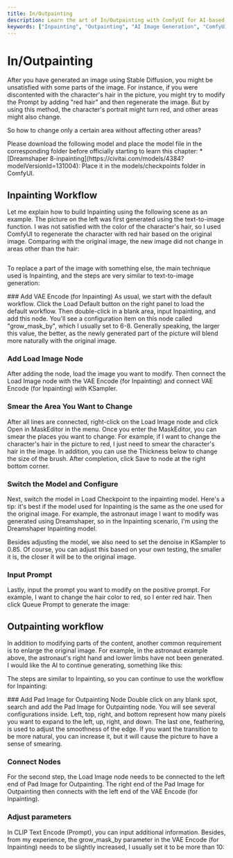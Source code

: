 ```yaml
---
title: In/Outpainting
description: Learn the art of In/Outpainting with ComfyUI for AI-based image generation. This guide provides a step-by-step walkthrough of the Inpainting workflow, teaching you how to modify specific parts of an image without affecting the rest. Ideal for those looking to refine their image generation results and add a touch of personalization to their AI projects.
keywords: ["Inpainting", "Outpainting", "AI Image Generation", "ComfyUI", "Image Modification", "Stable Diffusion", "Image Part Replacement", "AI Learning", "AI Tutorial", "Image Generation Techniques", "Image Transformation", "Image Quality Improvement", "Dreamshaper"]
---
```



# In/Outpainting

After you have generated an image using Stable Diffusion, you might be unsatisfied with some parts of the image. For instance, if you were discontented with the character's hair in the picture, you might try to modify the Prompt by adding "red hair" and then regenerate the image. But by using this method, the character's portrait might turn red, and other areas might also change.

So how to change only a certain area without affecting other areas?

<Callout type="warning" emoji="⚠️">
  Please download the following model and place the model file in the corresponding folder before officially starting to learn this chapter:
  * [Dreamshaper 8-inpainting](https://civitai.com/models/4384?modelVersionId=131004): Place it in the models/checkpoints folder in ComfyUI.
</Callout>

## Inpainting Workflow

Let me explain how to build Inpainting using the following scene as an example. The picture on the left was first generated using the text-to-image function. I was not satisfied with the color of the character's hair, so I used ComfyUI to regenerate the character with red hair based on the original image. Comparing with the original image, the new image did not change in areas other than the hair:

<PhotoProvider>
  <PhotoView src="/comfyui-inoutpainting/003.png">
      <img src="/comfyui-inoutpainting/003.png" alt="" />
  </PhotoView>
</PhotoProvider>

To replace a part of the image with something else, the main technique used is Inpainting, and the steps are very similar to text-to-image generation:

<Steps>
  ### Add VAE Encode (for Inpainting)
  As usual, we start with the default workflow. Click the Load Default button on the right panel to load the default workflow. Then double-click in a blank area, input Inpainting, and add this node. You'll see a configuration item on this node called "grow_mask_by", which I usually set to 6-8. Generally speaking, the larger this value, the better, as the newly generated part of the picture will blend more naturally with the original image.

  ### Add Load Image Node
  After adding the node, load the image you want to modify. Then connect the Load Image node with the VAE Encode (for Inpainting) and connect VAE Encode (for Inpainting) with KSampler.

  ### Smear the Area You Want to Change
  After all lines are connected, right-click on the Load Image node and click Open in MaskEditor in the menu. Once you enter the MaskEditor, you can smear the places you want to change. For example, if I want to change the character's hair in the picture to red, I just need to smear the character's hair in the image. In addition, you can use the Thickness below to change the size of the brush. After completion, click Save to node at the right bottom corner.
  <br/>
  <PhotoProvider>
    <PhotoView src="/comfyui-inoutpainting/001.png">
        <img src="/comfyui-inoutpainting/001.png" alt="" />
    </PhotoView>
  </PhotoProvider>

  ### Switch the Model and Configure
  Next, switch the model in Load Checkpoint to the inpainting model. Here's a tip: it's best if the model used for Inpainting is the same as the one used for the original image. For example, the astronaut image I want to modify was generated using Dreamshaper, so in the Inpainting scenario, I'm using the Dreamshaper Inpainting model.
  
  Besides adjusting the model, we also need to set the denoise in KSampler to 0.85. Of course, you can adjust this based on your own testing, the smaller it is, the closer it will be to the original image.
  
  ### Input Prompt
  Lastly, input the prompt you want to modify on the positive prompt. For example, I want to change the hair color to red, so I enter red hair. Then click Queue Prompt to generate the image:
  <br/>
  <PhotoProvider>
    <PhotoView src="/comfyui-inoutpainting/002.png">
        <img src="/comfyui-inoutpainting/002.png" alt="" />
    </PhotoView>
  </PhotoProvider>
</Steps>

## Outpainting workflow

In addition to modifying parts of the content, another common requirement is to enlarge the original image. For example, in the astronaut example above, the astronaut's right hand and lower limbs have not been generated. I would like the AI ​​to continue generating, something like this:
<br/>
<PhotoProvider>
  <PhotoView src="/comfyui-inoutpainting/004.png">
      <img src="/comfyui-inoutpainting/004.png" alt="" />
  </PhotoView>
</PhotoProvider>

The steps are similar to Inpainting, so you can continue to use the workflow for Inpainting:

<Steps>
  ### Add Pad Image for Outpainting Node
  Double click on any blank spot, search and add the Pad Image for Outpainting node. You will see several configurations inside. Left, top, right, and bottom represent how many pixels you want to expand to the left, up, right, and down. The last one, feathering, is used to adjust the smoothness of the edge. If you want the transition to be more natural, you can increase it, but it will cause the picture to have a sense of smearing.
  
  ### Connect Nodes
  For the second step, the Load Image node needs to be connected to the left end of Pad Image for Outpainting. The right end of the Pad Image for Outpainting then connects with the left end of the VAE Encode (for Inpainting).

  ### Adjust parameters
  In CLIP Text Encode (Prompt), you can input additional information. Besides, from my experience, the grow_mask_by parameter in the VAE Encode (for Inpainting) needs to be slightly increased, I usually set it to be more than 10: 
  <br/>
  <PhotoProvider>
    <PhotoView src="/comfyui-inoutpainting/005.png">
        <img src="/comfyui-inoutpainting/005.png" alt="" />
    </PhotoView>
  </PhotoProvider>
</Steps>

<Subscribe />